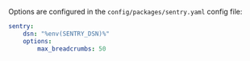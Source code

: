 Options are configured in the `config/packages/sentry.yaml` config file:

```yaml {filename:config/packages/sentry.yaml}
sentry:
    dsn: "%env(SENTRY_DSN)%"
    options:
        max_breadcrumbs: 50
```
